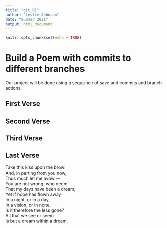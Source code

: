 ```yaml
---
title: "git_01"
author: "Leslie Johnson"
date: "Summer 2021"
output: html_document
---
```


```r
knitr::opts_chunk$set(echo = TRUE)
```
# Build a Poem with commits to different branches
Our project will be done using a sequence of save and commits and branch actions.
<!-- Do not modify or change any text in "!--" bracketed areas such as this --- these are instructions to
you, if you change any of this the git program will notice it and compromise your git merging strategy !-->

## First Verse 
<!--Put the first five lines of a poem by Lewis Carrol in this section!-->

## Second Verse
<!--Put the first five lines of a poem by Robert Frost here!-->

## Third Verse
<!--Put the first two verses of The Walrus and the Carpenter here!-->

## Last Verse
<!--Put a short poem of your choice 8-20 lines,here!-->

Take this kiss upon the brow!                    
And, in parting from you now,                    
Thus much let me avow —                    
You are not wrong, who deem                    
That my days have been a dream;                    
Yet if hope has flown away                    
In a night, or in a day,                    
In a vision, or in none,                    
Is it therefore the less gone?                    
All that we see or seem                    
Is but a dream within a dream.                    